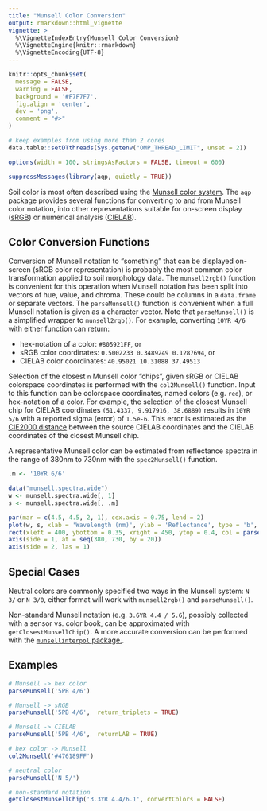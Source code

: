 ---
title: "Munsell Color Conversion"
output: rmarkdown::html_vignette
vignette: >
  %\VignetteIndexEntry{Munsell Color Conversion}
  %\VignetteEngine{knitr::rmarkdown}
  %\VignetteEncoding{UTF-8}
---

```{r setup, echo=FALSE, results='hide', warning=FALSE}
knitr::opts_chunk$set(
  message = FALSE,
  warning = FALSE,
  background = '#F7F7F7',
  fig.align = 'center',
  dev = 'png',
  comment = "#>"
)

# keep examples from using more than 2 cores
data.table::setDTthreads(Sys.getenv("OMP_THREAD_LIMIT", unset = 2))

options(width = 100, stringsAsFactors = FALSE, timeout = 600)

suppressMessages(library(aqp, quietly = TRUE))
```

Soil color is most often described using the [Munsell color system](https://en.wikipedia.org/wiki/Munsell_color_system). The `aqp` package provides several functions for converting to and from Munsell color notation, into other representations suitable for on-screen display ([sRGB](https://en.wikipedia.org/wiki/SRGB)) or numerical analysis ([CIELAB](https://en.wikipedia.org/wiki/CIELAB_color_space)). 


## Color Conversion Functions

Conversion of Munsell notation to "something" that can be displayed on-screen (sRGB color representation) is probably the most common color transformation applied to soil morphology data. The `munsell2rgb()` function is convenient for this operation when Munsell notation has been split into vectors of hue, value, and chroma. These could be columns in a `data.frame` or separate vectors. The `parseMunsell()` function is convenient when a full Munsell notation is given as a character vector. Note that `parseMunsell()` is a simplified wrapper to `munsell2rgb()`. For example, converting `10YR 4/6` with either function can return:

  * hex-notation of a color: `#805921FF`, or
  * sRGB color coordinates: `0.5002233 0.3489249 0.1287694`, or
  * CIELAB color coordinates: `40.95021 10.31088 37.49513`


Selection of the closest `n` Munsell color "chips", given sRGB or CIELAB colorspace coordinates is performed with the `col2Munsell()` function. Input to this function can be colorspace coordinates, named colors (e.g. `red`), or hex-notation of a color. For example, the selection of the closest Munsell chip for CIELAB coordinates `(51.4337, 9.917916, 38.6889)` results in `10YR 5/6` with a reported sigma (error) of `1.5e-6`. This error is estimated as the [CIE2000 distance](https://en.wikipedia.org/wiki/Color_difference#CIEDE2000) between the source CIELAB coordinates and the CIELAB coordinates of the closest Munsell chip.


A representative Munsell color can be estimated from reflectance spectra in the range of 380nm to 730nm with the `spec2Munsell()` function.

```{r echo = FALSE, fig.width=8, fig.height=4}
.m <- '10YR 6/6'

data("munsell.spectra.wide")
w <- munsell.spectra.wide[, 1]
s <- munsell.spectra.wide[, .m]

par(mar = c(4.5, 4.5, 2, 1), cex.axis = 0.75, lend = 2)
plot(w, s, xlab = 'Wavelength (nm)', ylab = 'Reflectance', type = 'b', main = .m, cex = 0.8, pch = 16, axes = FALSE)
rect(xleft = 400, ybottom = 0.35, xright = 450, ytop = 0.4, col = parseMunsell(.m), border = 1, lwd = 1)
axis(side = 1, at = seq(380, 730, by = 20))
axis(side = 2, las = 1)
```


## Special Cases

Neutral colors are commonly specified two ways in the Munsell system: `N 3/` or `N 3/0`, either format will work with `munsell2rgb()` and `parseMunsell()`.

Non-standard Munsell notation (e.g. `3.6YR 4.4 / 5.6`), possibly collected with a sensor vs. color book, can be approximated with `getClosestMunsellChip()`. A more accurate conversion can be performed with the [`munsellinterpol` package.](https://cran.r-project.org/package=munsellinterpol).


## Examples

```{r}
# Munsell -> hex color
parseMunsell('5PB 4/6')

# Munsell -> sRGB
parseMunsell('5PB 4/6',  return_triplets = TRUE)

# Munsell -> CIELAB
parseMunsell('5PB 4/6',  returnLAB = TRUE)

# hex color -> Munsell
col2Munsell('#476189FF')

# neutral color
parseMunsell('N 5/')

# non-standard notation
getClosestMunsellChip('3.3YR 4.4/6.1', convertColors = FALSE)
```


